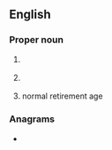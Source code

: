 ==English==

===Proper noun===
{{en-proper noun}}

# {{lb|en|US}} {{initialism of|en|{{w|National Rifle Association}}}}
# {{lb|en|Ireland}} {{initialism of|en|{{w|National Roads Authority}}}}
# {{lb|en|UK|pensions}} normal retirement age

===Anagrams===
* {{anagrams|en|a=anr|Arn|RAN|RNA|Ran|ran}}